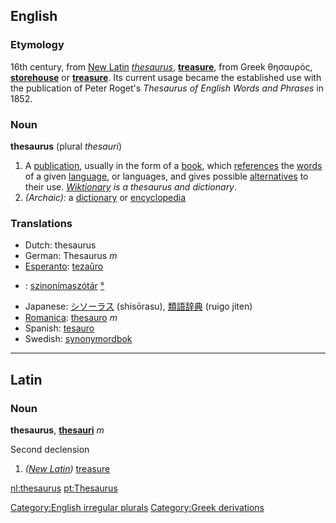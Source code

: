 ==English==
===Etymology===
16th century, from [[New Latin]] ''[[thesaurus]]'', '''[[treasure]]''', from Greek θησαυρός, '''[[storehouse]]''' or '''[[treasure]]'''.  Its current usage became the established use with the publication of Peter Roget's ''Thesaurus of English Words and Phrases'' in 1852.

===Noun===
{{wikipedia}}
'''thesaurus'''  (plural ''thesauri'')
#A [[publication]], usually in the form of a [[book]], which [[reference]]s the [[word]]s of a given [[language]], or languages, and gives possible [[alternative]]s to their use. ''[[Wiktionary]] is a thesaurus and dictionary''.
#''(Archaic):'' a [[dictionary]] or [[encyclopedia]]

===Translations===
*Dutch: thesaurus
*German: Thesaurus ''m''
*[[Esperanto]]: [[tezaŭro]]
*{{hu}}: [[szinonímaszótár]] [[:hu:szinonímaszótár|°]]
*Japanese: [[シソーラス]] (shisōrasu), [[類語辞典]] (ruigo jiten)
*[[Romanica]]: [[thesauro]] ''m''
*Spanish: [[tesauro]]
*Swedish: [[synonymordbok]]

----

==Latin==
===Noun===
'''thesaurus''', '''[[thesauri]]''' ''m''

Second declension

# ''([[New Latin]])'' [[treasure]]

[[Category:English irregular plurals]]
[[Category:Greek derivations]]
[[nl:thesaurus]]
[[pt:Thesaurus]]
